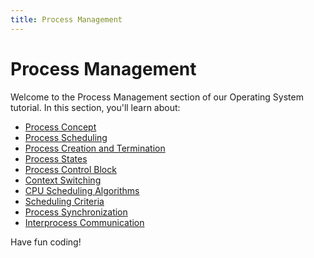 ```yaml
---
title: Process Management
---
```


# Process Management

Welcome to the Process Management section of our Operating System tutorial. In this section, you'll learn about:

- [Process Concept](./0-process-concept.mdx)
- [Process Scheduling](./1-process-scheduling.mdx)
- [Process Creation and Termination](./2-process-creation-and-termination.mdx)
- [Process States](./3-process-states.mdx)
- [Process Control Block](./4-process-control-block.mdx)
- [Context Switching](./5-context-switching.mdx)
- [CPU Scheduling Algorithms](./6-cpu-scheduling-algorithms.mdx)
- [Scheduling Criteria](./7-scheduling-criteria.mdx)
- [Process Synchronization](./8-process-synchronization.mdx)
- [Interprocess Communication](./9-interprocess-communication.mdx)

Have fun coding!